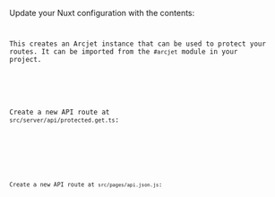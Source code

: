 
Update your Nuxt configuration with the contents:

<Code
  code={removeTSCCommentDirectives(Step3ConfigJS)}
  lang="js"
  title="nuxt.config.ts"
/>

This creates an Arcjet instance that can be used to protect your routes. It can
be imported from the `#arcjet` module in your project.

<SelectableContent client:load syncKey="language" frameworkSwitcher>
<div slot="TS" slotIdx="1">

Create a new API route at `src/server/api/protected.get.ts`:

<Code
  code={removeTSCCommentDirectives(Step3RouteTS)}
  lang="ts"
  title="server/api/protected.get.ts"
/>

</div>

<div slot="JS" slotIdx="2">

Create a new API route at `src/pages/api.json.js`:

<Code
  code={removeTSCCommentDirectives(Step3RouteJS)}
  lang="js"
  title="api.json.js"
/>

</div>
</SelectableContent>
